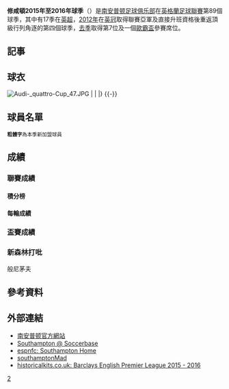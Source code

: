 {{noteTA|G1=足球|G2=FAcup|G3=EPL
}}
{{Infobox football club season
| club               = [[南安普顿足球俱乐部|'''修咸頓''']]<br />''Southampton''
| season             = [[2015–16賽季英格蘭超級聯賽|2015–16年]]
| manager            =  {{flagicon|NED}} [[罗纳德·科曼|-{zh-hans:罗纳德·科曼; zh-hk:朗奴·高文;}-]]
| chairman           = {{flagicon|CAN}} 拉尔夫·克鲁格
| stadium            = [[聖瑪麗球場|聖瑪麗球場]]
| league             = [[英格兰足球超级联赛|英超聯賽]]
| league result      = 第 {{0}}?  位
| cup1               = [[2015–16年歐霸盃|歐霸盃]]
| cup1 result        = 第？圈
| cup2               = [[英格蘭足總盃|足總盃]]
| cup2 result        = 第 ?  圈
| cup3               = [[英格蘭聯賽盃|聯賽盃]]
| cup3 result        = 第？圈
| league topscorer   = ？球<br /><!--{{flagicon|ITA}} [[格拉齐亚诺·佩莱|-{zh-hans:格拉齐亚诺·佩莱; zh-hk:加斯安奴·柏利;}-]]<br />（Graziano Pellè）-->
| season topscorer   = ？球<br /><!--{{flagicon|ITA}} [[格拉齐亚诺·佩莱|-{zh-hans:格拉齐亚诺·佩莱; zh-hk:加斯安奴·柏利;}-]]<br />（Graziano Pellè）-->
| highest attendance = 聯賽及所有賽事：？人<br /><!--對 [[利物浦足球俱乐部|利物浦]]<br />（[[英超|英超]]，2015.02.22）-->
| lowest attendance  = 聯賽及所有賽事：？人<br /><!--對 [[西布罗姆维奇足球俱乐部|-{zh-hans:西布罗姆维奇;zh-hk:西布朗;}-]]<br />（[[英超|英超]]，2014.08.23）-->
| average attendance = ？人<small>（只計主場聯賽）</small>
| prevseason         = [[修咸頓2014年至2015年球季|2014–15]]
| nextseason         = [[修咸頓2016年至2017年球季|2016–17]]
}}
'''修咸頓2015年至2016年球季'''（{{lang-en|'''2015–16 Southampton F.C. season'''}}）是[[南安普顿足球俱乐部|南安普顿足球俱乐部]]在[[英格蘭足球聯賽|英格蘭足球聯賽]]第89個球季，其中有17季在[[英超|英超]]，[[修咸頓2011年至2012年球季|2012年]]在[[英冠|英冠]]取得聯賽亞軍及直接升班資格後重返頂級行列角逐的第四個球季，[[修咸頓2014年至2015年球季|去季]]取得第7位及一個[[2015–16年歐霸盃|歐霸盃]]參賽席位。

== 記事 ==

== 球衣 ==
[[File:Audi-_quattro-Cup_47.JPG|thumb]]
{{Fb_kit header}}
|
{{Football kit 
| align      = none center
| pattern_la = _rmcf1112t
| pattern_b  = _southampton1516h
| pattern_ra = _rmcf1112t
| pattern_sh = _rmcf1415t
| pattern_so = _mexico86h
| leftarm    = FF0000
| body       = FFFFFF
| rightarm   = FF0000
| shorts     = 000000
| socks      = FF0000
| title      = 主場球衣
}}
|
{{Football kit 
| align      = none center
| pattern_la = _southampton1516a
| pattern_b  = _southampton1516a
| pattern_ra = _southampton1516a
| pattern_sh = _southampton1516a
| pattern_so = _southampton1516a
| leftarm    = 40FF00
| body       = 40FF00
| rightarm   = 40FF00
| shorts     = 000000
| socks      = 40FF00
| title      = 作客球衣
}}
|}
{{-}}

== 球員名單 ==
<small>'''粗體字'''為本季新加盟球員</small>

== 成績 ==
=== 聯賽成績 ===
==== 積分榜 ====

==== 每輪成績 ====

=== 盃賽成績 ===

=== 新森林打吡 ===
;般尼茅夫

== 參考資料 ==
{{reflist}}

== 外部連結 ==
* [https://web.archive.org/web/20090423015749/http://www.saintsfc.co.uk/ 南安普顿官方網站]
* [http://www.soccerbase.com/teams/team.sd?team_id=2471&teamTabs=details Southampton @ Soccerbase] {{Wayback|url=http://www.soccerbase.com/teams/team.sd?team_id=2471&teamTabs=details |date=20181004100358 }}
* [http://www.espnfc.us/club/west-bromwich-albion/383/statistics/performance espnfc: Southampton Home]{{Wayback|url=http://www.espnfc.us/club/west-bromwich-albion/383/statistics/performance |date=20150629130621 }} 
* [http://www.southampton-mad.co.uk/ southamptonMad] {{Wayback|url=http://www.southampton-mad.co.uk/ |date=20201129212847 }}
* [http://www.historicalkits.co.uk/English_Football_League/season/2015-2016/premier-league.html historicalkits.co.uk: Barclays English Premier League 2015 - 2016]{{Wayback|url=http://www.historicalkits.co.uk/English_Football_League/season/2015-2016/premier-league.html |date=20150629061401 }}

[[Category:南安普頓足球俱樂部|2]]